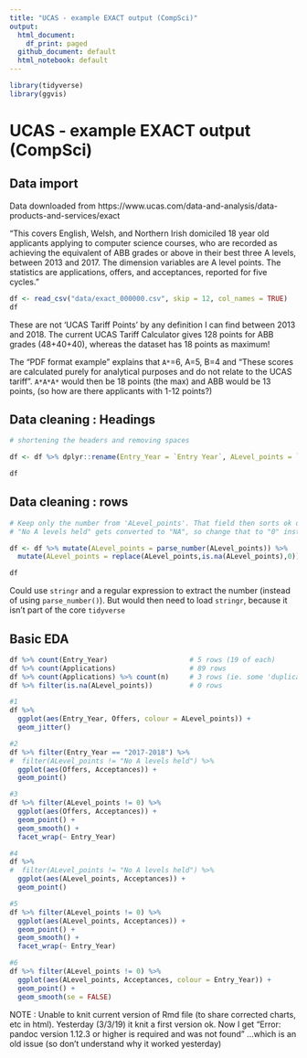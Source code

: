 ```yaml
---
title: "UCAS - example EXACT output (CompSci)"
output:
  html_document:
    df_print: paged
  github_document: default
  html_notebook: default
---
```


```r
library(tidyverse)
library(ggvis)
```

# UCAS - example EXACT output (CompSci)
## Data import

Data downloaded from https://www.ucas.com/data-and-analysis/data-products-and-services/exact

"This covers English, Welsh, and Northern Irish domiciled 18 year old applicants applying to computer science courses, who are recorded as achieving the equivalent of ABB grades or above in their best three A levels, between 2013 and 2017. The dimension variables are A level points. The statistics are applications, offers, and acceptances, reported for five cycles."


```r
df <- read_csv("data/exact_000000.csv", skip = 12, col_names = TRUE)   # exclude explanation rows
df
```

These are not 'UCAS Tariff Points' by any definition I can find between 2013 and 2018. The current UCAS Tariff Calculator gives 128 points for ABB grades (48+40+40), whereas the dataset has 18 points as maximum!

The "PDF format example" explains that `A*`=6, A=5, B=4 and "These scores are calculated purely for analytical purposes and do not relate to the UCAS tariff". `A*A*A*` would then be 18 points (the max) and ABB would be 13 points, (so how are there applicants with 1-12 points?)


## Data cleaning : Headings

```r
# shortening the headers and removing spaces

df <- df %>% dplyr::rename(Entry_Year = `Entry Year`, ALevel_points = `Achieved A level point score`, Applications = `Number of Applications`, Offers = `Number of Offers as-at 30 June`, Acceptances = `Number of Acceptances`)

df
```


## Data cleaning : rows

```r
# Keep only the number from 'ALevel_points'. That field then sorts ok on a chart axis
# "No A levels held" gets converted to "NA", so change that to "0" instead

df <- df %>% mutate(ALevel_points = parse_number(ALevel_points)) %>% 
  mutate(ALevel_points = replace(ALevel_points,is.na(ALevel_points),0))

df
```

Could use `stringr` and a regular expression to extract the number (instead of using `parse_number()`). But would then need to load `stringr`, because it isn't part of the core `tidyverse`


## Basic EDA

```r
df %>% count(Entry_Year)                    # 5 rows (19 of each)
df %>% count(Applications)                  # 89 rows
df %>% count(Applications) %>% count(n)     # 3 rows (ie. some 'duplications' in 95 rows. Not relevant)
df %>% filter(is.na(ALevel_points))         # 0 rows
```

```r
#1
df %>%
  ggplot(aes(Entry_Year, Offers, colour = ALevel_points)) +
  geom_jitter()

#2
df %>% filter(Entry_Year == "2017-2018") %>%
#  filter(ALevel_points != "No A levels held") %>% 
  ggplot(aes(Offers, Acceptances)) +
  geom_point()

#3
df %>% filter(ALevel_points != 0) %>% 
  ggplot(aes(Offers, Acceptances)) +
  geom_point() +
  geom_smooth() +
  facet_wrap(~ Entry_Year)

#4
df %>%
#  filter(ALevel_points != "No A levels held") %>% 
  ggplot(aes(ALevel_points, Acceptances)) +
  geom_point()

#5
df %>% filter(ALevel_points != 0) %>% 
  ggplot(aes(ALevel_points, Acceptances)) +
  geom_point() +
  geom_smooth() +
  facet_wrap(~ Entry_Year)

#6
df %>% filter(ALevel_points != 0) %>% 
  ggplot(aes(ALevel_points, Acceptances, colour = Entry_Year)) +
  geom_point() +
  geom_smooth(se = FALSE)
```


NOTE : Unable to knit current version of Rmd file (to share corrected charts, etc in html). Yesterday (3/3/19) it knit a first version ok. Now I get "Error: pandoc version 1.12.3 or higher is required and was not found" ...which is an old issue (so don't understand why it worked yesterday)

